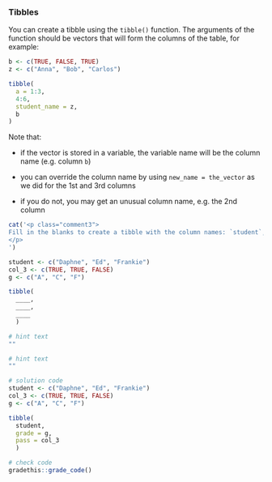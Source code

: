 ### Tibbles

You can create a tibble using the `tibble()` function. The arguments of the function should be vectors that will form the columns of the table, for example:

```r
b <- c(TRUE, FALSE, TRUE)
z <- c("Anna", "Bob", "Carlos")

tibble(
  a = 1:3,
  4:6,
  student_name = z,
  b
)
```

Note that:

* if the vector is stored in a variable, the variable name will be the column name (e.g. column `b`)

* you can override the column name by using `new_name = the_vector` as we did for the 1st and 3rd columns

* if you do not, you may get an unusual column name, e.g. the 2nd column

<!-- Book version -->

<!-- TODO 
-->

<!-- End book -->

<!-- Tutorial version -->


```r
cat('<p class="comment3">
Fill in the blanks to create a tibble with the column names: `student`, `grade`, `pass` (in that order)
</p>
')
```

```r
student <- c("Daphne", "Ed", "Frankie")
col_3 <- c(TRUE, TRUE, FALSE)
g <- c("A", "C", "F")

tibble(
  ____,
  ____,
  ____
  )
```

```r
# hint text
""
```

```r
# hint text
""
```

```r
# solution code
student <- c("Daphne", "Ed", "Frankie")
col_3 <- c(TRUE, TRUE, FALSE)
g <- c("A", "C", "F")

tibble(
  student,
  grade = g,
  pass = col_3
  )
```

```r
# check code
gradethis::grade_code()
```

<!-- End tutorial -->
